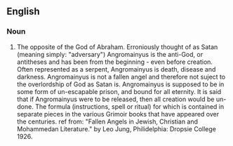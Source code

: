 {{rfc|encyclopedia entry}}
==English==

===Noun===
{{en-proper noun}}

# The opposite of the God of Abraham. Erroniously thought of as Satan (meaning simply: "adversary") Angromainyus is the anti-God, or antitheses and has been from the beginning - even before creation. Often represented as a serpent, Angromainyus is death, disease and darkness. Angromainyus is not a fallen angel and therefore not suject to the overlordship of God as Satan is. Angromainyus is supposed to be in some form of un-escapable prison, and bound for all eternity. It is said that if Angromainyus were to be released, then all creation would be un-done. The formula (instructions, spell or ritual) for which is contained in separate pieces in the various Grimoir books that have appeared over the centuries. ref from: "Fallen Angels in Jewish, Christian and Mohammedan Literature." by Leo Jung, Philidelphia: Dropsie College 1926.
{{count page|[[Wiktionary:Page count]]}}